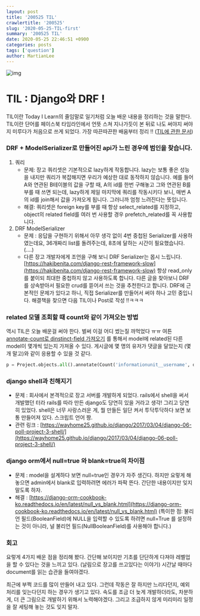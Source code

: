 ---
layout: post
title: '200525 TIL'
crawlertitle: '200525'
slug: '2020-05-25-TIL-first'
summary: '200525 TIL'
date: 2020-05-25 22:46:51 +0900
categories: posts
tags: ['question']
author: MartianLee
---

![img](../images/200525_TIL/drf.png)

# TIL : Django와 DRF !

TIL이란 Today I Learn의 줄임말로 일기처럼 오늘 배운 내용을 정리하는 것을 말한다. TIL이란 단어를 페이스북 타임라인에서 언뜻 스쳐 지나가듯이 본 뒤로 나도 써야지 써야지 미루다가 처음으로 쓰게 되었다. 가장 따끈따끈한 배움부터 정리 !! ([TIL에 관한 문서](https://velog.io/@2ujin/%EB%82%B4-%EB%A7%98%EB%8C%80%EB%A1%9C-%EC%9E%91%EC%84%B1%ED%95%98%EB%8A%94-TIL-9sk5ujmvv7))

### DRF + ModelSerializer로 만들어진 api가 느린 경우에 범인을 찾습니다.

1. 쿼리
   - 문제: 장고 쿼리셋은 기본적으로 lazy하게 작동합니다. lazy는 보통 좋은 성능을 내지만 쿼리가 복잡해지면 우리가 예상한 대로 동작하지 않습니다. 예를 들어 A와 연관된 B테이블의 값을 구할 때, A의 id를 한번 구해놓고 그와 연관된 B를 부를 때 쓰면 되는데, lazy하게 제일 마지막에 쿼리를 작동시키다 보니, 매번 A의 id를 join해서 값을 가져오게 됩니다. 그러니까 엄청 느려진다는 뜻입니다.
   - 해결: 쿼리셋은 foreign key를 부를 때 항상 select_related를 지정하고, object의 related field를 여러 번 사용할 경우 prefetch_related를 꼭 사용합니다.
2. DRF ModelSerializer
   - 문제 : 응답을 구현하기 위해서 아무 생각 없이 4번 중첩된 Serializer를 사용하였는데요, 36개짜리 list를 돌려주는데, 8초에 달하는 시간이 필요했습니다. (....)
   - 다른 장고 개발자에게 조언을 구해 보니 DRF Serializer는 몹시 느립니다. [https://hakibenita.com/django-rest-framework-slow](https://hakibenita.com/django-rest-framework-slow) 항상 read_only를 붙이되 최대한 중첩하지 않고 사용하도록 합니다. 다른 글을 찾아보니 DRF를 상속받아서 필요한 crud를 뜯어서 쓰는 것을 추천한다고 합니다. DRF에 근본적인 문제가 있다고 하니, 직접 Serializer를 만들어서 써야 하나 고민 중입니다. 해결책을 찾으면 다음 TIL이나 Post로 작성 !!ㅋㅋㅋ

### related 모델 조회할 때 count와 같이 가져오는 방법

역시 TIL은 오늘 배운걸 써야 한다. 벌써 이걸 어디 썼는질 까먹었다 ㅠㅠ 여튼 [annotate-count로 dinstinct-field 가져오기](https://stackoverflow.com/questions/13145254/django-annotate-count-with-a-distinct-field) 를 통해서 model에 related된 다른 model이 몇개씩 있는지 가져올 수 있다. 게시글에 몇 명의 유저가 댓글을 달았는지 (몇 개 말고)와 같이 응용할 수 있을 것 같다.

```python
p = Project.objects.all().annotate(Count('informationunit__username', distinct=True))
```

### django shell과 친해지기

- 문제 : 회사에서 본격적으로 장고 서버를 개발하게 되었다. rails에서 shell을 써서 개발했던 터라 rails를 따라 만든 django도 당연히 있을 거라고 생각! 그리고 당연히 있었다. shell은 너무 사랑스러운 게, 뭘 만들든 일단 켜서 투닥투닥하다 보면 보통 만들어져 있다. 스크립트 언어 짱.
- 관련 링크 : [https://wayhome25.github.io/django/2017/03/04/django-06-poll-project-3-shell/](https://wayhome25.github.io/django/2017/03/04/django-06-poll-project-3-shell/)

### django orm에서 null=true 와 blank=true의 차이점

- 문제 : model을 설계하다 보면 null=true인 경우가 자주 생긴다. 하지만 요렇게 해놓으면 admin에서 blank로 입력하려면 에러가 파팍 뜬다. 간단한 내용이지만 잊지 말도록 하자.
- 해결 : [https://django-orm-cookbook-ko.readthedocs.io/en/latest/null_vs_blank.html](https://django-orm-cookbook-ko.readthedocs.io/en/latest/null_vs_blank.html) (특이한 점: 불리언 필드(BooleanField)에 NULL을 입력할 수 있도록 하려면 null=True 를 설정하는 것이 아니라, 널 불리언 필드(NullBooleanField)를 사용해야 합니다.)

### 회고

요렇게 4가지 배운 점을 정리해 봤다. 간단해 보이지만 기초를 단단하게 다져야 레벨업을 할 수 있다는 것을 느끼고 있다. (날림으로 장고를 쓰고있다는 이야기) 시간날 때마다 document를 읽는 습관을 들여야겠다.

최근에 부쩍 코드를 많이 만들어 내고 있다. 그런데 작동은 잘 하지만 느리다던지, 예외 처리를 잊는다던지 하는 경우가 생기고 있다. 속도를 조금 더 늦게 개발하더라도, 차분하게, 더 큰 그림으로 개발하기 위해서 노력해야겠다. 그리고 조급하지 않게 미리미리 일정을 잘 세팅해 놓는 것도 잊지 말자.
